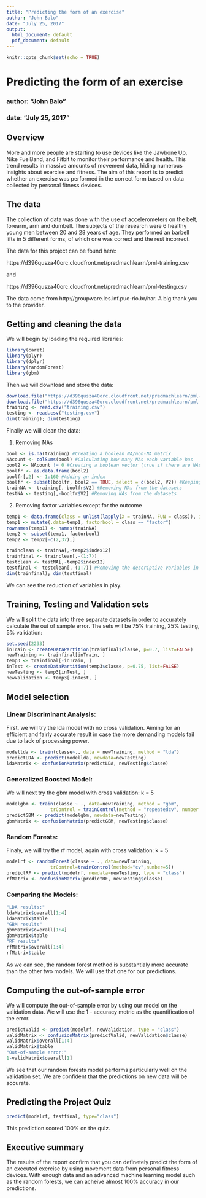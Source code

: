 ---
title: "Predicting the form of an exercise"
author: "John Balo"
date: "July 25, 2017"
output:
  html_document: default
  pdf_document: default
---

```{r setup, include=FALSE, echo = F}
knitr::opts_chunk$set(echo = TRUE)
```
# Predicting the form of an exercise
### author: "John Balo"
### date: "July 25, 2017"

## Overview

More and more people are starting to use devices like the Jawbone Up, Nike FuelBand, and Fitbit to monitor their performance and health. This trend results in massive amounts of movement data, hiding numerous insights about exercise and fitness. The aim of this report is to predict whether an exercise was performed in the correct form based on data collected by personal fitness devices.

## The data

The collection of data was done with the use of accelerometers on the belt, forearm, arm and dumbell. The subjects of the research were 6 healthy young men between 20 and 28 years of age. They performed an barbell lifts in 5 different forms, of which one was correct and the rest incorrect.

The data for this project can be found here:

https://d396qusza40orc.cloudfront.net/predmachlearn/pml-training.csv

and

https://d396qusza40orc.cloudfront.net/predmachlearn/pml-testing.csv

The data come from http://groupware.les.inf.puc-rio.br/har. A big thank you to the provider.

## Getting and cleaning the data

We will begin by loading the required libraries:

```{r echo = T, results = 'hide', message = F, warning=F}
library(caret)
library(plyr)
library(dplyr)
library(randomForest)
library(gbm)
```

Then we will download and store the data:

```{r echo = T, cache = T, message = F}
download.file("https://d396qusza40orc.cloudfront.net/predmachlearn/pml-training.csv", "training.csv")
download.file("https://d396qusza40orc.cloudfront.net/predmachlearn/pml-testing.csv", "testing.csv")
training <- read.csv("training.csv")
testing <- read.csv("testing.csv")
dim(training); dim(testing)
```

Finally we will clean the data:

1. Removing NAs
```{r, echo = T, message = F}
bool <- is.na(training) #Creating a boolean NA/non-NA matrix
NAcount <- colSums(bool) #Calculating how many NAs each variable has
bool2 <- NAcount != 0 #Creating a boolean vector (true if there are NAs)
boolfr <- as.data.frame(bool2)
boolfr[,2] <- 1:160 #Adding an index
boolfr <- subset(boolfr, bool2 == TRUE, select = c(bool2, V2)) #Keeping only the indexes that correspond to NA variables
trainNA <- training[,-boolfr$V2] #Removing NAs from the datasets
testNA <- testing[,-boolfr$V2] #Removing NAs from the datasets
```

2. Removing factor variables except for the outcome
```{r, echo = T, message = F}
temp1 <- data.frame(class = unlist(lapply(X = trainNA, FUN = class)), index12 = 1:93) #Getting the class of each variable + adding an index
temp1 <- mutate(.data=temp1, factorbool = class == "factor")
rownames(temp1) <- names(trainNA)
temp2 <- subset(temp1, factorbool)
temp2 <- temp2[-c(2,37),]

trainclean <- trainNA[,-temp2$index12]
trainfinal <- trainclean[,-(1:7)]
testclean <- testNA[,-temp2$index12]
testfinal <- testclean[,-(1:7)] #Removing the descriptive variables in the beginning of the dataset
dim(trainfinal); dim(testfinal) 
```
We can see the reduction of variables in play.

## Training, Testing and Validation sets

We will split the data into three separate datasets in order to accurately calculate the out of sample error. The sets will be 75% training, 25% testing, 5% validation:

```{r, echo = T, message = F}
set.seed(2233)
inTrain <- createDataPartition(trainfinal$classe, p=0.7, list=FALSE)
newTraining <- trainfinal[inTrain, ]
temp3 <- trainfinal[-inTrain, ]
inTest <- createDataPartition(temp3$classe, p=0.75, list=FALSE)
newTesting <- temp3[inTest, ]
newValidation <- temp3[-inTest, ]
```

## Model selection

### Linear Discriminant Analysis:
First, we will try the lda model with no cross validation.
Aiming for an efficient and fairly accurate result in case the more demanding models fail due to lack of processing power.
```{r, echo = T, cache = T, results='hide', message = F}
modellda <- train(classe~., data = newTraining, method = "lda")
predictLDA <- predict(modellda, newdata=newTesting)
ldaMatrix <- confusionMatrix(predictLDA, newTesting$classe)

```

### Generalized Boosted Model:
We will next try the gbm model with cross validation: k = 5
```{r, echo = T, cache = T, results='hide', message = F}
modelgbm <- train(classe ~ ., data=newTraining, method = "gbm",
                trControl = trainControl(method = "repeatedcv", number = 5, repeats = 1),verbose = FALSE)
predictGBM <- predict(modelgbm, newdata=newTesting)
gbmMatrix <- confusionMatrix(predictGBM, newTesting$classe)

```

### Random Forests:
Finaly, we will try the rf model, again with cross validation: k = 5
```{r, echo = T, cache = T,results='hide', message = F}
modelrf <- randomForest(classe ~ ., data=newTraining, 
                trControl=trainControl(method="cv",number=5))
predictRF <- predict(modelrf, newdata=newTesting, type = "class")
rfMatrix <- confusionMatrix(predictRF, newTesting$classe)

```

### Comparing the Models:
```{r, echo = F}
"LDA results:"
ldaMatrix$overall[1:4]
ldaMatrix$table
"GBM results"
gbmMatrix$overall[1:4]
gbmMatrix$table
"RF results"
rfMatrix$overall[1:4]
rfMatrix$table
```
As we can see, the random forest method is substantialy more accurate than the other two models. We will use that one for our predictions.

## Computing the out-of-sample error

We will compute the out-of-sample error by using our model on the validation data. We will use the 1 - accuracy metric as the quantification of the error.

```{r, echo = F, message = F}
predictValid <- predict(modelrf, newValidation, type = "class")
validMatrix <- confusionMatrix(predictValid, newValidation$classe)
validMatrix$overall[1:4]
validMatrix$table
"Out-of-sample error:"
1-validMatrix$overall[1]
```
We see that our random forests model performs particularly well on the validation set. We are confident that the predictions on new data will be accurate.

## Predicting the Project Quiz

```{r, echo = T}
predict(modelrf, testfinal, type="class")
```
This prediction scored 100% on the quiz.

## Executive summary

The results of the report confirm that you can definetely predict the form of an executed exercise by using movement data from personal fitness devices. With enough data and an advanced machine learning model such as the random forests, we can acheive almost 100% accuracy in our predictions.